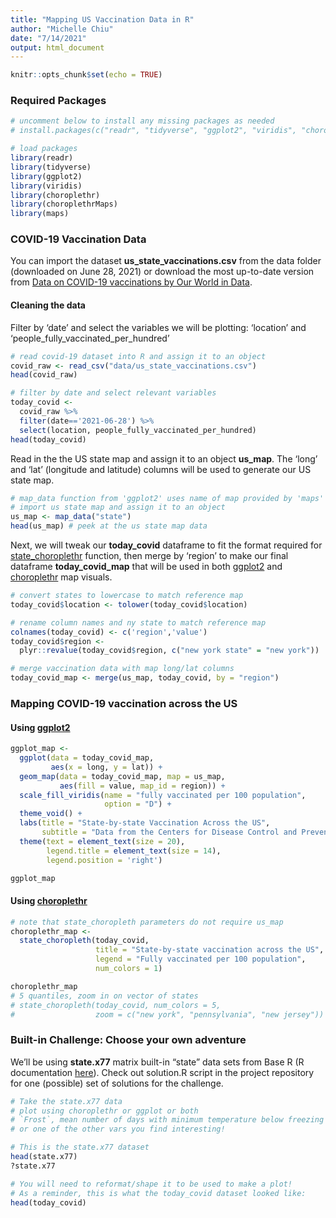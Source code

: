 ```yaml
---
title: "Mapping US Vaccination Data in R"
author: "Michelle Chiu"
date: "7/14/2021"
output: html_document
---
```


```r
knitr::opts_chunk$set(echo = TRUE)
```

### Required Packages

```r
# uncomment below to install any missing packages as needed
# install.packages(c("readr", "tidyverse", "ggplot2", "viridis", "choroplethr", "maps"))

# load packages
library(readr)
library(tidyverse)
library(ggplot2)
library(viridis)
library(choroplethr)
library(choroplethrMaps)
library(maps)
```

### COVID-19 Vaccination Data

You can import the dataset **us_state_vaccinations.csv** from the data folder (downloaded on June 28, 2021) or download the most up-to-date version from [Data on COVID-19 vaccinations by Our World in Data](https://github.com/owid/covid-19-data).

#### Cleaning the data

Filter by 'date' and select the variables we will be plotting: 'location' and 'people_fully_vaccinated_per_hundred'

```r
# read covid-19 dataset into R and assign it to an object
covid_raw <- read_csv("data/us_state_vaccinations.csv")
head(covid_raw)

# filter by date and select relevant variables
today_covid <- 
  covid_raw %>% 
  filter(date=='2021-06-28') %>% 
  select(location, people_fully_vaccinated_per_hundred)
head(today_covid)
```

Read in the the US state map and assign it to an object **us_map**. The 'long' and 'lat' (longitude and latitude) columns will be used to generate our US state map.

```r
# map_data function from 'ggplot2' uses name of map provided by 'maps' package
# import us state map and assign it to an object
us_map <- map_data("state")
head(us_map) # peek at the us state map data
```

Next, we will tweak our **today_covid** dataframe to fit the format required for [state_choroplethr](https://arilamstein.com/documentation/choroplethr/reference/state_choropleth.html) function, then merge by 'region' to make our final dataframe **today_covid_map** that will be used in both [ggplot2](https://ggplot2.tidyverse.org/) and [choroplethr](https://arilamstein.com/packages/) map visuals.

```r
# convert states to lowercase to match reference map
today_covid$location <- tolower(today_covid$location)

# rename column names and ny state to match reference map
colnames(today_covid) <- c('region','value')
today_covid$region <- 
  plyr::revalue(today_covid$region, c("new york state" = "new york"))

# merge vaccination data with map long/lat columns
today_covid_map <- merge(us_map, today_covid, by = "region")
```

### Mapping COVID-19 vaccination across the US

#### Using [ggplot2](https://ggplot2.tidyverse.org/)

```r
ggplot_map <- 
  ggplot(data = today_covid_map, 
         aes(x = long, y = lat)) + 
  geom_map(data = today_covid_map, map = us_map, 
           aes(fill = value, map_id = region)) +
  scale_fill_viridis(name = "fully vaccinated per 100 population",
                     option = "D") +
  theme_void() +
  labs(title = "State-by-state Vaccination Across the US",
       subtitle = "Data from the Centers for Disease Control and Prevention (June 28th, 2021)") +
  theme(text = element_text(size = 20),
        legend.title = element_text(size = 14),
        legend.position = 'right')

ggplot_map

```

#### Using [choroplethr](https://arilamstein.com/documentation/choroplethr/reference/)

```r
# note that state_choropleth parameters do not require us_map
choroplethr_map <- 
  state_choropleth(today_covid,
                   title = "State-by-state vaccination across the US",
                   legend = "Fully vaccinated per 100 population",
                   num_colors = 1)

choroplethr_map
# 5 quantiles, zoom in on vector of states
# state_choropleth(today_covid, num_colors = 5,
#                  zoom = c("new york", "pennsylvania", "new jersey"))
```

### Built-in Challenge: Choose your own adventure

We'll be using **state.x77** matrix built-in "state" data sets from Base R (R documentation [here](https://www.rdocumentation.org/packages/datasets/versions/3.6.2/topics/state)).
Check out solution.R script in the project repository for one (possible) set of solutions for the challenge.

```r
# Take the state.x77 data
# plot using choroplethr or ggplot or both
# `Frost`, mean number of days with minimum temperature below freezing (1931-1960)
# or one of the other vars you find interesting!

# This is the state.x77 dataset
head(state.x77)
?state.x77

# You will need to reformat/shape it to be used to make a plot!
# As a reminder, this is what the today_covid dataset looked like:
head(today_covid)

```